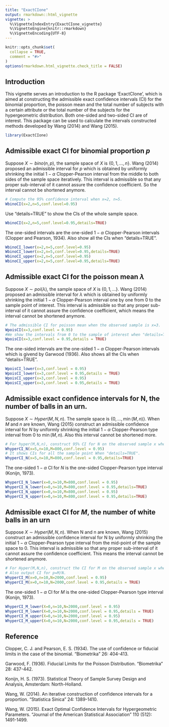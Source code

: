 ```yaml
---
title: "ExactCIone"
output: rmarkdown::html_vignette
vignette: >
  %\VignetteIndexEntry{ExactCIone_vignette}
  %\VignetteEngine{knitr::rmarkdown}
  %\VignetteEncoding{UTF-8}
---
```


```r
knitr::opts_chunk$set(
  collapse = TRUE,
  comment = "#>"
)
options(rmarkdown.html_vignette.check_title = FALSE)
```

## Introduction
This vignette serves an introduction to the R package 'ExactCIone', which is aimed at constructing the admissible exact confidence intervals (CI) for the binomial proportion, the poisson mean and the total number of subjects with a certain attribute or the total number of the subjects for the hypergeometric distribution. Both one-sided and two-sided CI are of interest. This package can be used to calculate the intervals constructed methods developed by Wang (2014) and Wang (2015).


```r
library(ExactCIone)
```

## Admissible exact CI for binomial proportion $p$

Suppose $X\sim bino(n,p)$, the sample space of $X$ is $\{0,1,...,n\}$. Wang (2014) proposed an admissible interval for $p$ which is obtained by uniformly shrinking the initial $1-\alpha$ Clopper-Pearson interval from the middle to both sides of the sample space iteratively. This interval is admissible so that any proper sub-interval of it cannot assure the confidence coefficient. So the interval cannot be shortened anymore.

```r
# Compute the 95% confidence interval when x=2, n=5.
WbinoCI(x=2,n=5,conf.level=0.95)
```
Use "details=TRUE" to show the CIs of the whole sample space.
```r
WbinoCI(x=2,n=5,conf.level=0.95,details=TRUE)
```
The one-sided intervals are the one-sided $1-\alpha$ Clopper-Pearson intervals (Clopper and Pearson, 1934). Also show all the CIs when "details=TRUE".
```r
WbinoCI_lower(x=2,n=5,conf.level=0.95)
WbinoCI_lower(x=2,n=5,conf.level=0.95,details=TRUE)
WbinoCI_upper(x=2,n=5,conf.level=0.95)
WbinoCI_upper(x=2,n=5,conf.level=0.95,details=TRUE)
```


## Admissible exact CI for the poisson mean $\lambda$

Suppose $X\sim poi(\lambda)$, the sample space of $X$ is $\{0,1,...\}$. Wang (2014) proposed an admissible interval for $\lambda$ which is obtained by uniformly shrinking the initial $1-\alpha$ Clopper-Pearson interval one by one from 0 to the sample point of interest. This interval is admissible so that any proper sub-interval of it cannot assure the confidence coefficient, which means the interval cannot be shortened anymore.

```r
# The admissible CI for poisson mean when the observed sample is x=3. 
WpoisCI(x=3,conf.level = 0.95)
#We show the intervals from 0 to the sample of interest when "details=TRUE".
WpoisCI(x=3,conf.level = 0.95,details = TRUE)
```
The one-sided intervals are the one-sided $1-\alpha$ Clopper-Pearson intervals which is givend by Garwood (1936). Also shows all the CIs when "details=TRUE".
```r
WpoisCI_lower(x=3,conf.level = 0.95)
WpoisCI_lower(x=3,conf.level = 0.95,details = TRUE)
WpoisCI_upper(x=3,conf.level = 0.95)
WpoisCI_upper(x=3,conf.level = 0.95,details = TRUE)
```


## Admissible exact confidence intervals for N, the number of balls in an urn.
Suppose $X\sim Hyper(M,N,n)$. The sample space is $\{0,\ldots,\min(M,n)\}$. When $M$ and $n$ are known, Wang (2015) construct an admissible confidence interval for $N$ by uniformly shrinking the initial $1-\alpha$ Clopper-Pearson type interval from  0 to $\min(M,n)$. Also this interval cannot be shortened more.
```r
# For hyper(M,N,n), construct 95% CI for N on the observed sample x when n,M are known.
WhyperCI_N(x=5,n=10,M=800,conf.level = 0.95)
# It shows CIs for all the sample point When "details=TRUE".
WhyperCI_N(x=5,n=10,M=800,conf.level = 0.95,details=TRUE)
```

The one-sided $1-\alpha$ CI for $N$ is the one-sided Clopper-Pearson type interval (Konijn, 1973).
```r
WhyperCI_N_lower(x=0,n=10,M=800,conf.level = 0.95)
WhyperCI_N_lower(x=0,n=10,M=800,conf.level = 0.95,details=TRUE)
WhyperCI_N_upper(x=0,n=10,M=800,conf.level = 0.95)
WhyperCI_N_upper(x=0,n=10,M=800,conf.level = 0.95,details=TRUE)
```


## Admissible exact CI for $M$, the number of white balls in an urn
Suppose $X\sim Hyper(M,N,n)$. When N and n are known, Wang (2015) construct an admissible confidence interval for N by uniformly shrinking the initial $1-\alpha$ Clopper-Pearson type interval from  the mid-point of the sample space to 0. This interval is admissible so that any proper sub-interval of it cannot assure the confidence coefficient. This means the interval cannot be shortened anymore.
```R
# For Hyper(M,N,n), construct the CI for M on the observed sample x when n, N are known. 
# Also output CI for p=M/N.
WhyperCI_M(x=0,n=10,N=2000,conf.level = 0.95)
WhyperCI_M(x=0,n=10,N=2000,conf.level = 0.95,details = TRUE)
```
The one-sided $1-\alpha$ CI for $M$ is the one-sided Clopper-Pearson type interval (Konijn, 1973).
```R
WhyperCI_M_lower(X=0,n=10,N=2000,conf.level = 0.95)
WhyperCI_M_lower(X=0,n=10,N=2000,conf.level = 0.95,details = TRUE)
WhyperCI_M_upper(X=0,n=10,N=2000,conf.level = 0.95)
WhyperCI_M_upper(X=0,n=10,N=2000,conf.level = 0.95,details = TRUE)

```
## Reference

Clopper, C. J. and Pearson, E. S. (1934). The use of confidence or fiducial limits in the case of the binomial. "Biometrika" 26: 404-413.

Garwood, F. (1936). Fiducial Limits for the Poisson Distribution. "Biometrika" 28:	437-442.

Konijn, H. S. (1973). Statistical Theory of Sample Survey Design and Analysis, Amsterdam: North-Holland.

Wang, W. (2014). An iterative construction of confidence intervals for a proportion. "Statistica Sinica" 24: 1389-1410.

Wang, W. (2015). Exact Optimal Confidence Intervals for Hypergeometric Parameters. "Journal of the American Statistical Association" 110 (512): 1491-1499.
 





